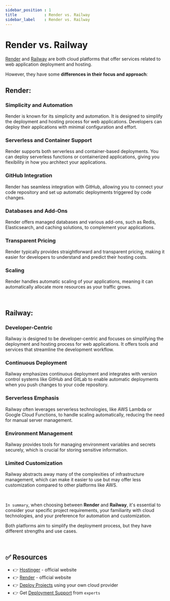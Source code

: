 ```yaml
---
sidebar_position : 1
title            : Render vs. Railway
sidebar_label    : Render vs. Railway
---
```


# Render vs. Railway

[Render](https://render.com/) and [Railway](https://railway.app/) are both cloud platforms that offer services related to web application deployment and hosting. 

However, they have some **differences in their focus and approach**:

## **Render:**

### **Simplicity and Automation** 

Render is known for its simplicity and automation. It is designed to simplify the deployment and hosting process for web applications. 
Developers can deploy their applications with minimal configuration and effort.

### **Serverless and Container Support** 

Render supports both serverless and container-based deployments. You can deploy serverless functions or containerized applications, giving you flexibility in how you architect your applications.

### **GitHub Integration** 

Render has seamless integration with GitHub, allowing you to connect your code repository and set up automatic deployments triggered by code changes.

### **Databases and Add-Ons** 

Render offers managed databases and various add-ons, such as Redis, Elasticsearch, and caching solutions, to complement your applications.

### **Transparent Pricing** 

Render typically provides straightforward and transparent pricing, making it easier for developers to understand and predict their hosting costs.

### **Scaling** 

Render handles automatic scaling of your applications, meaning it can automatically allocate more resources as your traffic grows.

<br />

## **Railway:**

### **Developer-Centric** 

Railway is designed to be developer-centric and focuses on simplifying the deployment and hosting process for web applications. It offers tools and services that streamline the development workflow.

### **Continuous Deployment** 

Railway emphasizes continuous deployment and integrates with version control systems like GitHub and GitLab to enable automatic deployments when you push changes to your code repository.

### **Serverless Emphasis** 

Railway often leverages serverless technologies, like AWS Lambda or Google Cloud Functions, to handle scaling automatically, reducing the need for manual server management.

### **Environment Management** 

Railway provides tools for managing environment variables and secrets securely, which is crucial for storing sensitive information.

### **Limited Customization** 

Railway abstracts away many of the complexities of infrastructure management, which can make it easier to use but may offer less customization compared to other platforms like AWS.

<br />

`In summary`, when choosing between **Render** and **Railway**, it's essential to consider your specific project requirements, your familiarity with cloud technologies, and your preference for automation and customization. 

Both platforms aim to simplify the deployment process, but they have different strengths and use cases. 

<br />

## ✅ Resources

- 👉 [Hostinger](https://www.hostinger.com/) - official website
- 👉 [Render](https://render.com/) - official website
- 👉 [Deploy Projects](https://deploypro.dev/) using your own cloud provider
- 👉 Get [Deployment Support](https://deploypro.dev/support/) from `experts` 
